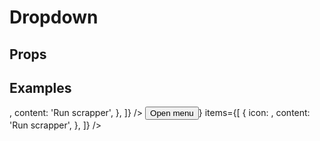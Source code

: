 
<Meta title="Molecules/Dropdown" component={Dropdown} />

# Dropdown

## Props

<Props of={Dropdown} />

## Examples

<Canvas>
  <Story name="Dropdown">
    <Dropdown
      items={[
        {
          icon: <PlayArrowSharp />,
          content: 'Run scrapper',
        },
      ]}
    />
  </Story>
</Canvas>

<Canvas>
  <Story name="Custom trigger">
    <Dropdown
      activator={(bag) => <Button onClick={bag.onClick}>Open menu</Button>}
      items={[
        {
          icon: <PlayArrowSharp />,
          content: 'Run scrapper',
        },
      ]}
    />
  </Story>
</Canvas>
